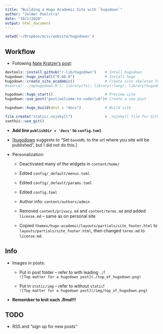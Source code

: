 ```yaml
---
title: "Building a Hugo Academic Site with `hugodown`"
author: "Jelmer Poelstra"
date: "10/1/2020"
output: html_document
---
```


```r
setwd('~/Dropbox/mcic/website/hugodown/')
```

## Workflow

-   Following [Nate Kratzer's post](https://www.natekratzer.com/post/using_hugodown/):

```r
devtools::install_github("r-lib/hugodown")    # Intall hugodown
hugodown::hugo_install("0.66.0")              # Install hugo
hugodown::create_site_academic()              # Create site skeleton for academic theme
#source('../myhugodown.R'); library(fs); library(rlang); library(hugodown); create_site_academic2() # Needed because of error

hugodown::hugo_start()                        # Preview site
hugodown::use_post("post/welcome-to-codeclub")# Create a new post

hugodown::hugo_build(dest = "docs")           # Build site

file.create("static/.nojekyll")               # .nojekyll file for Github
usethis::use_git()
```

-   **Add line `publishDir = 'docs'` to `config.toml`**

-   [[hugodown](https://hugodown.r-lib.org/articles/deploy.html) suggests to "Set `baseURL` to the url where you site will be published", but I did not do this.]

-   Personalization:

    -   Deactivated many of the widgets in `content/home/`

    -   Edited `config/_default/menus.toml`

    -   Edited `config/_default/params.toml`

    -   Edited `config.toml`

    -   Author info: `content/authors/admin`

    -   Removed `content/privacy.md` and `content/terms.md` and added `license.md` -- same as on personal site

    -   Copied `themes/hugo-academic/layouts/partials/site_footer.html` to `layouts/partials/site_footer.html`, then changed `terms.md` to `license.md`.

## Info

-   Images in posts:

    -   Put in post folder -- refer to with leading `./`!\
        `![Top matter for a hugodown post](./top_of_hugodown.png)`

    -   Put in `static/img` -- refer to without `static`!\
        `![Top matter for a hugodown post](/img/top_of_hugodown.png)`

-   **Remember to knit each .Rmd!!!**

## TODO

-   RSS and "sign up for new posts"
